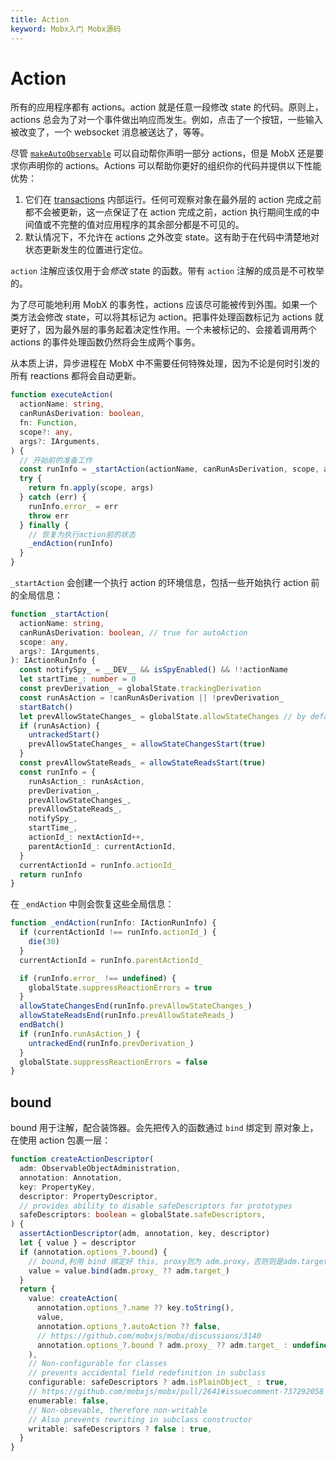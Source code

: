```yaml
---
title: Action
keyword: Mobx入门 Mobx源码
---
```


# Action

所有的应用程序都有 actions。action 就是任意一段修改 state 的代码。原则上，actions 总会为了对一个事件做出响应而发生。例如，点击了一个按钮，一些输入被改变了，一个 websocket 消息被送达了，等等。

尽管 [`makeAutoObservable`](https://zh.mobx.js.org/observable-state.html#makeautoobservable) 可以自动帮你声明一部分 actions，但是 MobX 还是要求你声明你的 actions。Actions 可以帮助你更好的组织你的代码并提供以下性能优势：

1. 它们在 [transactions](https://zh.mobx.js.org/api.html#transaction) 内部运行。任何可观察对象在最外层的 action 完成之前都不会被更新，这一点保证了在 action 完成之前，action 执行期间生成的中间值或不完整的值对应用程序的其余部分都是不可见的。
2. 默认情况下，不允许在 actions 之外改变 state。这有助于在代码中清楚地对状态更新发生的位置进行定位。

`action` 注解应该仅用于会*修改* state 的函数。带有 `action` 注解的成员是不可枚举的。

为了尽可能地利用 MobX 的事务性，actions 应该尽可能被传到外围。如果一个类方法会修改 state，可以将其标记为 action。把事件处理函数标记为 actions 就更好了，因为最外层的事务起着决定性作用。一个未被标记的、会接着调用两个 actions 的事件处理函数仍然将会生成两个事务。

从本质上讲，异步进程在 MobX 中不需要任何特殊处理，因为不论是何时引发的所有 reactions 都将会自动更新。

```typescript
function executeAction(
  actionName: string,
  canRunAsDerivation: boolean,
  fn: Function,
  scope?: any,
  args?: IArguments,
) {
  // 开始前的准备工作
  const runInfo = _startAction(actionName, canRunAsDerivation, scope, args)
  try {
    return fn.apply(scope, args)
  } catch (err) {
    runInfo.error_ = err
    throw err
  } finally {
    // 恢复为执行action前的状态
    _endAction(runInfo)
  }
}
```

`_startAction` 会创建一个执行 action 的环境信息，包括一些开始执行 action 前的全局信息：

```typescript
function _startAction(
  actionName: string,
  canRunAsDerivation: boolean, // true for autoAction
  scope: any,
  args?: IArguments,
): IActionRunInfo {
  const notifySpy_ = __DEV__ && isSpyEnabled() && !!actionName
  let startTime_: number = 0
  const prevDerivation_ = globalState.trackingDerivation
  const runAsAction = !canRunAsDerivation || !prevDerivation_
  startBatch()
  let prevAllowStateChanges_ = globalState.allowStateChanges // by default preserve previous allow
  if (runAsAction) {
    untrackedStart()
    prevAllowStateChanges_ = allowStateChangesStart(true)
  }
  const prevAllowStateReads_ = allowStateReadsStart(true)
  const runInfo = {
    runAsAction_: runAsAction,
    prevDerivation_,
    prevAllowStateChanges_,
    prevAllowStateReads_,
    notifySpy_,
    startTime_,
    actionId_: nextActionId++,
    parentActionId_: currentActionId,
  }
  currentActionId = runInfo.actionId_
  return runInfo
}
```

在 `_endAction` 中则会恢复这些全局信息：

```typescript
function _endAction(runInfo: IActionRunInfo) {
  if (currentActionId !== runInfo.actionId_) {
    die(30)
  }
  currentActionId = runInfo.parentActionId_

  if (runInfo.error_ !== undefined) {
    globalState.suppressReactionErrors = true
  }
  allowStateChangesEnd(runInfo.prevAllowStateChanges_)
  allowStateReadsEnd(runInfo.prevAllowStateReads_)
  endBatch()
  if (runInfo.runAsAction_) {
    untrackedEnd(runInfo.prevDerivation_)
  }
  globalState.suppressReactionErrors = false
}
```

## bound

bound 用于注解，配合装饰器。会先把传入的函数通过 `bind` 绑定到 原对象上，在使用 action 包裹一层：

```typescript
function createActionDescriptor(
  adm: ObservableObjectAdministration,
  annotation: Annotation,
  key: PropertyKey,
  descriptor: PropertyDescriptor,
  // provides ability to disable safeDescriptors for prototypes
  safeDescriptors: boolean = globalState.safeDescriptors,
) {
  assertActionDescriptor(adm, annotation, key, descriptor)
  let { value } = descriptor
  if (annotation.options_?.bound) {
    // bound,利用 bind 绑定好 this, proxy则为 adm.proxy，否则则是adm.target
    value = value.bind(adm.proxy_ ?? adm.target_)
  }
  return {
    value: createAction(
      annotation.options_?.name ?? key.toString(),
      value,
      annotation.options_?.autoAction ?? false,
      // https://github.com/mobxjs/mobx/discussions/3140
      annotation.options_?.bound ? adm.proxy_ ?? adm.target_ : undefined,
    ),
    // Non-configurable for classes
    // prevents accidental field redefinition in subclass
    configurable: safeDescriptors ? adm.isPlainObject_ : true,
    // https://github.com/mobxjs/mobx/pull/2641#issuecomment-737292058
    enumerable: false,
    // Non-obsevable, therefore non-writable
    // Also prevents rewriting in subclass constructor
    writable: safeDescriptors ? false : true,
  }
}
```
